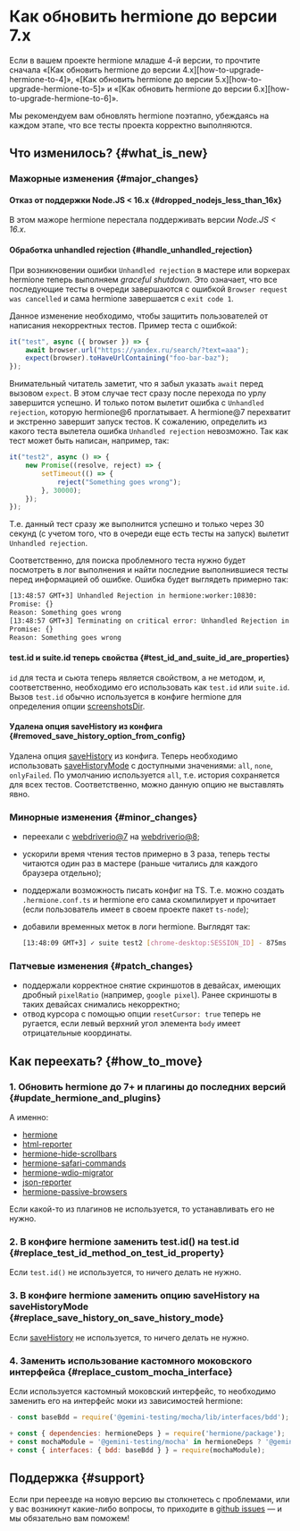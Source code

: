 
# Как обновить hermione до версии 7.x

<Admonition type="warning">
Если в вашем проекте hermione младше 4-й версии, то прочтите сначала «[Как обновить hermione до версии 4.x][how-to-upgrade-hermione-to-4]», «[Как обновить hermione до версии 5.x][how-to-upgrade-hermione-to-5]» и «[Как обновить hermione до версии 6.x][how-to-upgrade-hermione-to-6]».

Мы рекомендуем вам обновлять hermione поэтапно, убеждаясь на каждом этапе, что все тесты проекта корректно выполняются.

</Admonition>

## Что изменилось? {#what_is_new}

### Мажорные изменения {#major_changes}

#### Отказ от поддержки Node.JS < 16.x {#dropped_nodejs_less_than_16x}

В этом мажоре hermione перестала поддерживать версии _Node.JS < 16.x_.

#### Обработка unhandled rejection {#handle_unhandled_rejection}

При возникновении ошибки `Unhandled rejection` в мастере или воркерах hermione теперь выполняем _graceful shutdown_. Это означает, что все последующие тесты в очереди завершаются с ошибкой `Browser request was cancelled` и сама hermione завершается с `exit code 1`.

Данное изменение необходимо, чтобы защитить пользователей от написания некорректных тестов. Пример теста с ошибкой:

```typescript
it("test", async ({ browser }) => {
    await browser.url("https://yandex.ru/search/?text=aaa");
    expect(browser).toHaveUrlContaining("foo-bar-baz");
});
```

Внимательный читатель заметит, что я забыл указать `await` перед вызовом `expect`. В этом случае тест сразу после перехода по урлу завершится успешно. И только потом вылетит ошибка с `Unhandled rejection`, которую hermione@6 проглатывает. А hermione@7 перехватит и экстренно завершит запуск тестов. К сожалению, определить из какого теста вылетела ошибка `Unhandled rejection` невозможно. Так как тест может быть написан, например, так:

```typescript
it("test2", async () => {
    new Promise((resolve, reject) => {
        setTimeout(() => {
            reject("Something goes wrong");
        }, 30000);
    });
});
```

Т.е. данный тест сразу же выполнится успешно и только через 30 секунд (с учетом того, что в очереди еще есть тесты на запуск) вылетит `Unhandled rejection`.

Соответственно, для поиска проблемного теста нужно будет посмотреть в лог выполнения и найти последние выполнившиеся тесты перед информацией об ошибке. Ошибка будет выглядеть примерно так:

```bash
[13:48:57 GMT+3] Unhandled Rejection in hermione:worker:10830:
Promise: {}
Reason: Something goes wrong
[13:48:57 GMT+3] Terminating on critical error: Unhandled Rejection in hermione:worker:10830:
Promise: {}
Reason: Something goes wrong
```

#### test.id и suite.id теперь свойства {#test_id_and_suite_id_are_properties}

`id` для теста и сьюта теперь является свойством, а не методом, и, соответственно, необходимо его использовать как `test.id` или `suite.id`. Вызов `test.id` обычно используется в конфиге hermione для определения опции [screenshotsDir][screenshots-dir].

#### Удалена опция saveHistory из конфига {#removed_save_history_option_from_config}

Удалена опция [saveHistory][save_history] из конфига. Теперь необходимо использовать [saveHistoryMode][save_history_mode] с доступными значениями: `all`, `none`, `onlyFailed`. По умолчанию используется `all`, т.е. история сохраняется для всех тестов. Соответственно, можно данную опцию не выставлять явно.

### Минорные изменения {#minor_changes}

-   переехали с [webdriverio@7][webdriverio@7] на [webdriverio@8][webdriverio@8];
-   ускорили время чтения тестов примерно в 3 раза, теперь тесты читаются один раз в мастере (раньше читались для каждого браузера отдельно);
-   поддержали возможность писать конфиг на TS. Т.е. можно создать `.hermione.conf.ts` и hermione его сама скомпилирует и прочитает (если пользователь имеет в своем проекте пакет `ts-node`);
-   добавили временных меток в логи hermione. Выглядят так:

    ```bash
    [13:48:09 GMT+3] ✓ suite test2 [chrome-desktop:SESSION_ID] - 875ms
    ```

### Патчевые изменения {#patch_changes}

-   поддержали корректное снятие скриншотов в девайсах, имеющих дробный `pixelRatio` (например, `google pixel`). Ранее скриншоты в таких девайсах снимались некорректно;
-   отвод курсора с помощью опции `resetCursor: true` теперь не ругается, если левый верхний угол элемента `body` имеет отрицательные координаты.

## Как переехать? {#how_to_move}

### 1. Обновить hermione до 7+ и плагины до последних версий {#update_hermione_and_plugins}

А именно:

-   [hermione][hermione]
-   [html-reporter][html-reporter]
-   [hermione-hide-scrollbars][hermione-hide-scrollbars]
-   [hermione-safari-commands][hermione-safari-commands]
-   [hermione-wdio-migrator][hermione-wdio-migrator]
-   [json-reporter][json-reporter]
-   [hermione-passive-browsers][hermione-passive-browsers]

Если какой-то из плагинов не используется, то устанавливать его не нужно.

### 2. В конфиге hermione заменить test.id() на test.id {#replace_test_id_method_on_test_id_property}

Если `test.id()` не используется, то ничего делать не нужно.

### 3. В конфиге hermione заменить опцию saveHistory на saveHistoryMode {#replace_save_history_on_save_history_mode}

Если [saveHistory][save_history] не используется, то ничего делать не нужно.

### 4. Заменить использование кастомного моковского интерфейса {#replace_custom_mocha_interface}

Если используется кастомный моковский интерфейс, то необходимо заменить его на интерфейс моки из зависимостей hermione:

```javascript
- const baseBdd = require('@gemini-testing/mocha/lib/interfaces/bdd');

+ const { dependencies: hermioneDeps } = require('hermione/package');
+ const mochaModule = '@gemini-testing/mocha' in hermioneDeps ? '@gemini-testing/mocha' : 'mocha';
+ const { interfaces: { bdd: baseBdd } } = require(mochaModule);
```

## Поддержка {#support}

Если при переезде на новую версию вы столкнетесь с проблемами, или у вас возникнут какие-либо вопросы, то приходите в [github issues][gh-issues] — и мы обязательно вам поможем!

[how-to-upgrade-hermione-to-4]: ../../migrations/how-to-upgrade-hermione-to-4
[how-to-upgrade-hermione-to-5]: ../../migrations/how-to-upgrade-hermione-to-5
[how-to-upgrade-hermione-to-6]: ../../migrations/how-to-upgrade-hermione-to-6
[screenshots-dir]: ../../config/browsers#screenshots_dir
[save_history]: ../../config/browsers#save_history
[save_history_mode]: ../../config/browsers#save_history_mode
[webdriverio@7]: https://webdriver.io/
[webdriverio@8]: https://webdriver.io/
[gh-issues]: https://github.com/gemini-testing/testplane/issues/
[hermione]: https://github.com/gemini-testing/hermione
[html-reporter]: https://github.com/gemini-testing/html-reporter
[hermione-hide-scrollbars]: https://github.com/gemini-testing/hermione-hide-scrollbars
[hermione-safari-commands]: https://github.com/gemini-testing/hermione-safari-commands
[hermione-wdio-migrator]: https://github.com/gemini-testing/hermione-wdio-migrator
[json-reporter]: https://github.com/gemini-testing/json-reporter
[hermione-passive-browsers]: https://github.com/gemini-testing/hermione-passive-browsers
